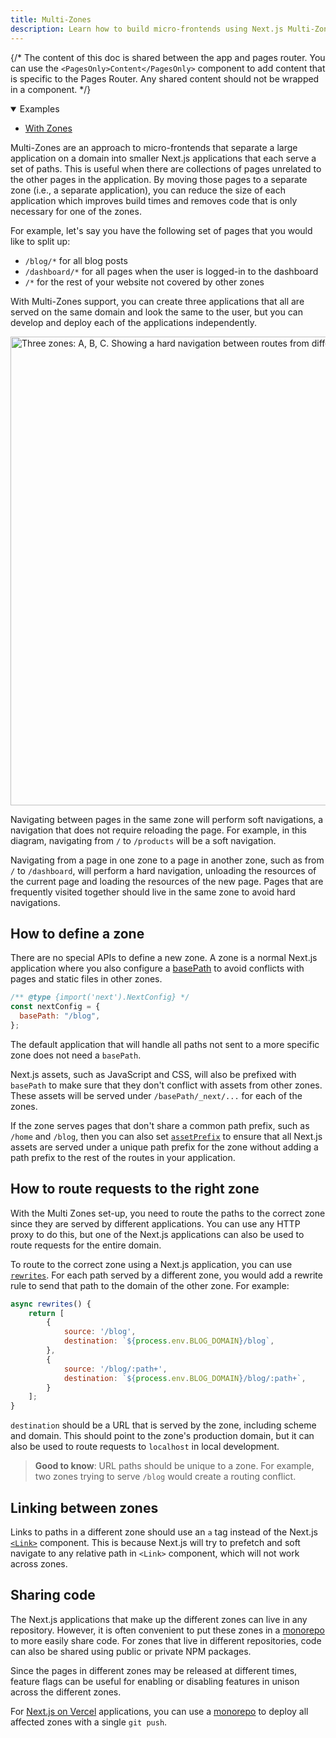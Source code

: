 ```yaml
---
title: Multi-Zones
description: Learn how to build micro-frontends using Next.js Multi-Zones to deploy multiple Next.js apps under a single domain.
---
```


{/* The content of this doc is shared between the app and pages router. You can use the `<PagesOnly>Content</PagesOnly>` component to add content that is specific to the Pages Router. Any shared content should not be wrapped in a component. */}

<details open>
  <summary>Examples</summary>

- [With Zones](https://github.com/vercel/next.js/tree/canary/examples/with-zones)

</details>

Multi-Zones are an approach to micro-frontends that separate a large application on a domain into smaller Next.js applications that each serve a set of paths. This is useful when there are collections of pages unrelated to the other pages in the application. By moving those pages to a separate zone (i.e., a separate application), you can reduce the size of each application which improves build times and removes code that is only necessary for one of the zones.

For example, let's say you have the following set of pages that you would like to split up:

- `/blog/*` for all blog posts
- `/dashboard/*` for all pages when the user is logged-in to the dashboard
- `/*` for the rest of your website not covered by other zones

With Multi-Zones support, you can create three applications that all are served on the same domain and look the same to the user, but you can develop and deploy each of the applications independently.

<img
  alt="Three zones: A, B, C. Showing a hard navigation between routes from different zones, and soft navigations between routes within the same zone."
  srcLight="/docs/light/multi-zones.png"
  srcDark="/docs/dark/multi-zones.png"
  width="1600"
  height="750"
/>

Navigating between pages in the same zone will perform soft navigations, a navigation that does not require reloading the page. For example, in this diagram, navigating from `/` to `/products` will be a soft navigation.

Navigating from a page in one zone to a page in another zone, such as from `/` to `/dashboard`, will perform a hard navigation, unloading the resources of the current page and loading the resources of the new page. Pages that are frequently visited together should live in the same zone to avoid hard navigations.

## How to define a zone

There are no special APIs to define a new zone. A zone is a normal Next.js application where you also configure a [basePath](/docs/content/app/api-reference/next-config-js/basePath) to avoid conflicts with pages and static files in other zones.

```js filename="next.config.js"
/** @type {import('next').NextConfig} */
const nextConfig = {
  basePath: "/blog",
};
```

The default application that will handle all paths not sent to a more specific zone does not need a `basePath`.

Next.js assets, such as JavaScript and CSS, will also be prefixed with `basePath` to make sure that they don't conflict with assets from other zones. These assets will be served under `/basePath/_next/...` for each of the zones.

If the zone serves pages that don't share a common path prefix, such as `/home` and `/blog`, then you can also set [`assetPrefix`](/docs/content/app/api-reference/next-config-js/assetPrefix) to ensure that all Next.js assets are served under a unique path prefix for the zone without adding a path prefix to the rest of the routes in your application.

## How to route requests to the right zone

With the Multi Zones set-up, you need to route the paths to the correct zone since they are served by different applications. You can use any HTTP proxy to do this, but one of the Next.js applications can also be used to route requests for the entire domain.

To route to the correct zone using a Next.js application, you can use [`rewrites`](/docs/content/app/api-reference/next-config-js/rewrites). For each path served by a different zone, you would add a rewrite rule to send that path to the domain of the other zone. For example:

```js filename="next.config.js"
async rewrites() {
    return [
        {
            source: '/blog',
            destination: `${process.env.BLOG_DOMAIN}/blog`,
        },
        {
            source: '/blog/:path+',
            destination: `${process.env.BLOG_DOMAIN}/blog/:path+`,
        }
    ];
}
```

`destination` should be a URL that is served by the zone, including scheme and domain. This should point to the zone's production domain, but it can also be used to route requests to `localhost` in local development.

> **Good to know**: URL paths should be unique to a zone. For example, two zones trying to serve `/blog` would create a routing conflict.

## Linking between zones

Links to paths in a different zone should use an `a` tag instead of the Next.js [`<Link>`](/docs/content/pages/api-reference/components/link) component. This is because Next.js will try to prefetch and soft navigate to any relative path in `<Link>` component, which will not work across zones.

## Sharing code

The Next.js applications that make up the different zones can live in any repository. However, it is often convenient to put these zones in a [monorepo](https://en.wikipedia.org/wiki/Monorepo) to more easily share code. For zones that live in different repositories, code can also be shared using public or private NPM packages.

Since the pages in different zones may be released at different times, feature flags can be useful for enabling or disabling features in unison across the different zones.

For [Next.js on Vercel](https://vercel.com?utm_source=next-site&utm_medium=docs&utm_campaign=next-website) applications, you can use a [monorepo](https://vercel.com/blog/monorepos-are-changing-how-teams-build-software?utm_source=next-site&utm_medium=docs&utm_campaign=next-website) to deploy all affected zones with a single `git push`.
